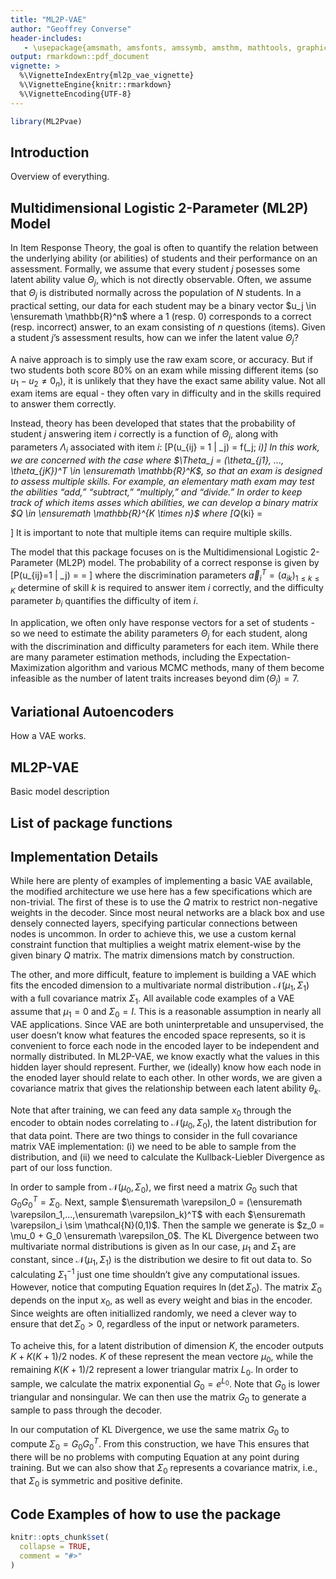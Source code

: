```yaml
---
title: "ML2P-VAE"
author: "Geoffrey Converse"
header-includes:
   - \usepackage{amsmath, amsfonts, amssymb, amsthm, mathtools, graphicx, multicol, float}
output: rmarkdown::pdf_document
vignette: >
  %\VignetteIndexEntry{ml2p_vae_vignette}
  %\VignetteEngine{knitr::rmarkdown}
  %\VignetteEncoding{UTF-8}
---
```


```r
library(ML2Pvae)
```
\newtheorem{thm}{Theorem}
\def \R{\ensuremath \mathbb{R}}
\def \e{\ensuremath \varepsilon}
\def \d{\ensuremath \delta}
\def \tr{\ensuremath \text{tr}}

## Introduction
Overview of everything.


## Multidimensional Logistic 2-Parameter (ML2P) Model
In Item Response Theory, the goal is often to quantify the relation between the underlying ability (or abilities) of students and their performance on an assessment. Formally, we assume that every student $j$ posesses some latent ability value $\Theta_j$, which is not directly observable. Often, we assume that $\Theta_j$ is distributed normally across the population of $N$ students. In a practical setting, our data for each student may be a binary vector $u_j \in \R^n$ where a 1 (resp. 0) corresponds to a correct (resp. incorrect) answer, to an exam consisting of $n$ questions (items). Given a student $j$'s assessment results, how can we infer the latent value $\Theta_j$?

A naive approach is to simply use the raw exam score, or accuracy. But if two students both score 80\% on an exam while missing different items (so $u_1 - u_2 \not= 0_n$), it is unlikely that they have the exact same ability value. Not all exam items are equal - they often vary in difficulty and in the skills required to answer them correctly.

Instead, theory has been developed \cite{thissen} that states that the probability of student $j$ answering item $i$ correctly is a function of $\Theta_j$, along with parameters $\Lambda_i$ associated with item $i$:
\[P(u_{ij} = 1 | \Theta_j) = f(\Theta_j; \Lambda_i)\]
In this work, we are concerned with the case where $\Theta_j = (\theta_{j1}, ..., \theta_{jK})^T \in \R^K$, so that an exam is designed to assess multiple skills. For example, an elementary math exam may test the abilities "add," "subtract," "multiply," and "divide." In order to keep track of which items asses which abilities, we can develop a binary matrix $Q \in \R^{K \times n}$ where
\[Q_{ki} = \begin{cases}
    1 & \text{if item } i \text{ requires skill } k \\ 
    0 & \text{otherwise} 
    \end{cases}\]
It is important to note that multiple items can require multiple skills.

The model that this package focuses on is the Multidimensional Logistic 2-Parameter (ML2P) model. The probability of a correct response is given by
\[P(u_{ij}=1 | \Theta_j) = \frac{1}{1 + \exp[-\vec a_i^T\Theta_j + b_i]} = \frac{1}{1 + \exp[-\sum_{k=1}^K a_{ik}\theta_{jk} + b_i]}\]
where the discrimination parameters $\vec a_i^T = (a_{ik})_{1\leq k\leq K}$ determine \textit{how much} of skill $k$ is required to answer item $i$ correctly, and the difficulty parameter $b_i$ quantifies the difficulty of item $i$.

In application, we often only have response vectors for a set of students - so we need to estimate the ability parameters $\Theta_j$ for each student, along with the discrimination and difficulty parameters for each item. While there are many parameter estimation methods, including the Expectation-Maximization algorithm and various MCMC methods, many of them become infeasible as the number of latent traits increases beyond $\dim(\Theta_j) = 7$.

## Variational Autoencoders
How a VAE works.


## ML2P-VAE 
Basic model description


## List of package functions
<!-- 
Functions the user will realistically use:
```r
build_vae_standard_normal
build_vae_normal_full_covariance
```
Functions that are a little more backend
```r
build_hidden_encoder
sampling_standard_normal
sampling_normal_full_covariance
q_constraint
vae_loss_standard_normal
vae_loss_normal_full_covariance
```
-->

## Implementation Details
While here are plenty of examples of implementing a basic VAE available, the modified architecture we use here has a few specifications which are non-trivial. The first of these is to use the $Q$ matrix to restrict non-negative weights in the decoder. Since most neural networks are a black box and use densely connected layers, specifying particular connections between nodes is uncommon. In order to achieve this, we use a custom kernal constraint function that multiplies a weight matrix element-wise by the given binary $Q$ matrix. The matrix dimensions match by construction.

The other, and more difficult, feature to implement is building a VAE which fits the encoded dimension to a multivariate normal distribution $\mathcal{N}(\mu_1, \Sigma_1)$ with a full covariance matrix $\Sigma_1$. All available code examples of a VAE assume that $\mu_1 = 0$ and $\Sigma_0 = I$. This is a reasonable assumption in nearly all VAE applications. Since VAE are both uninterpretable and unsupervised, the user doesn't know what features the encoded space represents, so it is convenient to force each node in the encoded layer to be independent and normally distributed. In ML2P-VAE, we know exactly what the values in this hidden layer should represent. Further, we (ideally) know how each node in the enoded layer should relate to each other. In other words, we are given a covariance matrix that gives the relationship between each latent ability $\theta_k$.

Note that after training, we can feed any data sample $x_0$ through the encoder to obtain nodes correlating to $\mathcal{N}(\mu_0, \Sigma_0)$, the latent distribution for that data point. There are two things to consider in the full covariance matrix VAE implementation: (i) we need to be able to sample from the distribution, and (ii) we need to calculate the Kullback-Liebler Divergence as part of our loss function. 

In order to sample from $\mathcal{N}(\mu_0, \Sigma_0)$, we first need a matrix $G_0$ such that $G_0 G_0^T = \Sigma_0$. Next, sample $\e_0 = (\e_1,...,\e_k)^T$ with each $\e_i \sim \mathcal{N}(0,1)$. Then the sample we generate is $z_0 = \mu_0 + G_0 \e_0$. The KL Divergence between two multivariate normal distributions is given as
\begin{align}
\mathcal{D}_{KL}\left[\mathcal{N}(\mu_0, \Sigma_0) || \mathcal{N}(\mu_1, \Sigma_1)\right] = \frac{1}{2} \left(\text{tr}(\Sigma_1^{-1} \Sigma_0) + (\mu_1 - \mu_0)^T \Sigma_1^{-1} (\mu_1 - \mu_0) - k + \ln\left(\frac{\det \Sigma_1}{\det \Sigma_0} \right) \right)
\label{kl_cov}
\end{align}
In our case, $\mu_1$ and $\Sigma_1$ are constant, since $\mathcal{N}(\mu_1, \Sigma_1)$ is the distribution we desire to fit out data to. So calculating $\Sigma_1^{-1}$ just one time shouldn't give any computational issues. However, notice that computing Equation \ref{kl_cov} requires $\ln(\det \Sigma_0)$. The matrix $\Sigma_0$ depends on the input $x_0$, as well as every weight and bias in the encoder. Since weights are often initiallized randomly, we need a clever way to ensure that $\det \Sigma_0 > 0$, regardless of the input or network parameters.

To acheive this, for a latent distribution of dimension $K$, the encoder outputs $K + K(K+1)/2$ nodes. $K$ of these represent the mean vectore $\mu_0$, while the remaining $K(K+1)/2$ represent a lower triangular matrix $L_0$. In order to sample, we calculate the matrix exponential $G_0 = e^{L_0}$. Note that $G_0$ is lower triangular and nonsingular. We can then use the matrix $G_0$ to generate a sample to pass through the decoder.

In our computation of KL Divergence, we use the same matrix $G_0$ to compute $\Sigma_0 = G_0 G_0^T$. From this construction, we have
\begin{align*}
\det \Sigma_0 &= \det(G_0 G_0^T) \\
&= \det e^{L_0} \cdot \det (e^{L_0})^T \\
&= e^{\text{tr}L_0} \cdot e^{\text{tr}L_0^T} \\
&> 0
\end{align*}
This ensures that there will be no problems with computing Equation \ref{kl_cov} at any point during training. But we can also show that $\Sigma_0$ represents a covariance matrix, i.e., that $\Sigma_0$ is symmetric and positive definite.

\begin{thm}
$\Sigma_0$ under the previously described construction is symmetric and positive definite.
\end{thm}
\begin{proof}
Consider any lower triangular $L_0 \in \R^{k \times k}$. Consider the matrix exponential 
\[G_0 := e^{L_0} = \sum_{n=0}^\infty \frac{L_0^n}{n!} = I + L_0 + \frac{1}{2}L_0^2 + \cdots\]
$G_0$ is lower triangular, since addition and multiplication of matrices preserve lower triangular. $G_0$ is also nonsingular, as $\det G_0 = \det e^{L_0} = e^{\tr L_0} \not = 0$.
Set $\Sigma_0 := G_0 G_0^T$. Now for any nonzero $y \in \R^k$,
\begin{align*}
\langle \Sigma_0y, y \rangle = y^T \Sigma_0 y = y^T G_0 G_0^T y = \langle G_0^T y, G_0^T y \rangle = ||G_0^T y||_2^2 > 0
\end{align*}

\end{proof}


## Code Examples of how to use the package
```r
knitr::opts_chunk$set(
  collapse = TRUE,
  comment = "#>"
)
```

\begin{thebibliography}{2}

\bibitem{thissen} Wainer and Thissen, D. ``Test Scoring''. Erlbaum Associates, Publishers, 2001.

\end{thebibliography}

